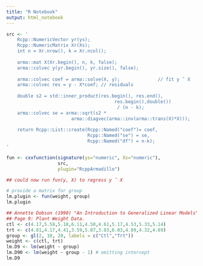 ```yaml
---
title: "R Notebook"
output: html_notebook
---
```



```r

src <- '
    Rcpp::NumericVector yr(ys);
    Rcpp::NumericMatrix Xr(Xs);
    int n = Xr.nrow(), k = Xr.ncol();
    
    arma::mat X(Xr.begin(), n, k, false);
    arma::colvec y(yr.begin(), yr.size(), false);
    
    arma::colvec coef = arma::solve(X, y);              // fit y ˜ X
    arma::colvec res = y - X*coef; // residuals
    
    double s2 = std::inner_product(res.begin(), res.end(),
                                        res.begin(),double())
                                         / (n - k);
    arma::colvec se = arma::sqrt(s2 *
                        arma::diagvec(arma::inv(arma::trans(X)*X)));
    
    return Rcpp::List::create(Rcpp::Named("coef")= coef,
                              Rcpp::Named("se") = se,
                              Rcpp::Named("df") = n-k);
'

fun <- cxxfunction(signature(ys="numeric", Xs="numeric"), 
                   src, 
                   plugin="RcppArmadillo")

## could now run fun(y, X) to regress y ˜ X   


```

```r
# provide a matrix for group
lm.plugin <- fun(weight, group)
lm.plugin
```



```r
## Annette Dobson (1990) "An Introduction to Generalized Linear Models".
## Page 9: Plant Weight Data.
ctl <- c(4.17,5.58,5.18,6.11,4.50,4.61,5.17,4.53,5.33,5.14)
trt <- c(4.81,4.17,4.41,3.59,5.87,3.83,6.03,4.89,4.32,4.69)
group <- gl(2, 10, 20, labels = c("Ctl","Trt"))
weight <- c(ctl, trt)
lm.D9 <- lm(weight ~ group)
lm.D90 <- lm(weight ~ group - 1) # omitting intercept
lm.D9
```

